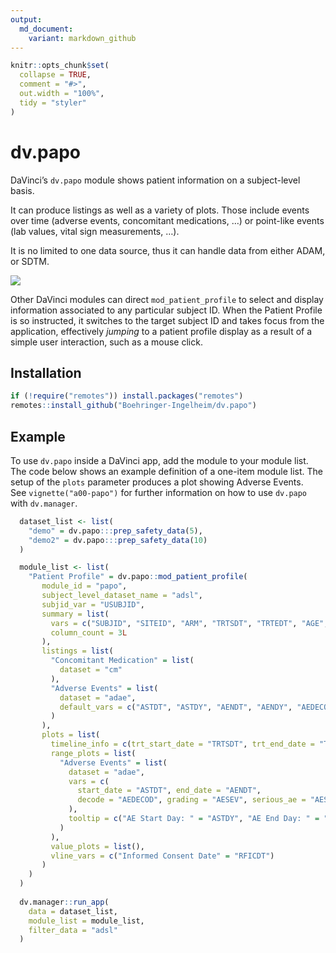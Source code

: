 ```yaml
---
output:
  md_document:
    variant: markdown_github
---
```


<!-- README.md is generated from README.Rmd. Please edit that file -->

```r
knitr::opts_chunk$set(
  collapse = TRUE,
  comment = "#>",
  out.width = "100%", 
  tidy = "styler"
)
```

# dv.papo

<!-- badges: start -->
<!-- badges: end -->

DaVinci's `dv.papo` module shows patient information on a subject-level basis.

It can produce listings as well as a variety of plots. Those include events over time (adverse events, concomitant medications, ...) or point-like events (lab values, vital sign measurements, ...).

It is no limited to one data source, thus it can handle data from either ADAM, or SDTM.

![](man/figures/patient_profile_app.png)

Other DaVinci modules can direct `mod_patient_profile` to select and display information associated to any particular subject ID. When the Patient Profile is so instructed, it switches to the target subject ID and takes focus from the application, effectively *jumping* to a patient profile display as a result of a simple user interaction, such as a mouse click.

## Installation

``` r
if (!require("remotes")) install.packages("remotes")
remotes::install_github("Boehringer-Ingelheim/dv.papo")
```

## Example
To use `dv.papo` inside a DaVinci app, add the module to your module list. The code below shows an example definition of a one-item module list. The setup of the `plots` parameter produces a plot showing Adverse Events. <br>
See `vignette("a00-papo")` for further information on how to use `dv.papo` with `dv.manager`.

```r
  dataset_list <- list(
    "demo" = dv.papo:::prep_safety_data(5),
    "demo2" = dv.papo:::prep_safety_data(10)
  )

  module_list <- list(
    "Patient Profile" = dv.papo::mod_patient_profile(
       module_id = "papo",
       subject_level_dataset_name = "adsl",
       subjid_var = "USUBJID",
       summary = list(
         vars = c("SUBJID", "SITEID", "ARM", "TRTSDT", "TRTEDT", "AGE", "RACE", "SEX", "BMIBL"),
         column_count = 3L
       ),
       listings = list(
         "Concomitant Medication" = list(
           dataset = "cm"
         ),
         "Adverse Events" = list(
           dataset = "adae",
           default_vars = c("ASTDT", "ASTDY", "AENDT", "AENDY", "AEDECOD", "AESEV")
         )
       ),
       plots = list(
         timeline_info = c(trt_start_date = "TRTSDT", trt_end_date = "TRTEDT"),
         range_plots = list(
           "Adverse Events" = list(
             dataset = "adae",
             vars = c(
               start_date = "ASTDT", end_date = "AENDT",
               decode = "AEDECOD", grading = "AESEV", serious_ae = "AESER"
             ),
             tooltip = c("AE Start Day: " = "ASTDY", "AE End Day: " = "AENDY")
           )
         ),
         value_plots = list(),
         vline_vars = c("Informed Consent Date" = "RFICDT")
       )
    )
  )
  
  dv.manager::run_app(
    data = dataset_list,
    module_list = module_list,
    filter_data = "adsl"
  )
```
